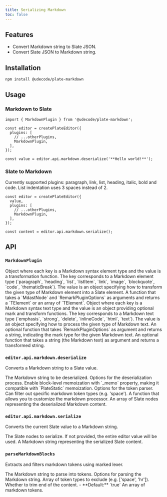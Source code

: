 ```yaml
---
title: Serializing Markdown
toc: false
---
```


<ComponentPreview name="markdown-demo" />

<PackageInfo>

## Features

- Convert Markdown string to Slate JSON.
- Convert Slate JSON to Markdown string.

</PackageInfo>

## Installation

```bash
npm install @udecode/plate-markdown
```

## Usage

### Markdown to Slate

```tsx
import { MarkdownPlugin } from '@udecode/plate-markdown';

const editor = createPlateEditor({ 
  plugins: [
    // ...otherPlugins,
    MarkdownPlugin,
  ],
});

const value = editor.api.markdown.deserialize('**Hello world!**');
```

<ComponentPreview name="markdown-to-slate-demo" />

### Slate to Markdown

Currently supported plugins: paragraph, link, list, heading, italic, bold and code.
List indentation uses 3 spaces instead of 2.

```tsx
const editor = createPlateEditor({ 
  value,
  plugins: [
    // ...otherPlugins,
    MarkdownPlugin,
  ],
});

const content = editor.api.markdown.serialize();
```

## API

### `MarkdownPlugin`

<API name="MarkdownPlugin">
<APIOptions>
  <APIItem name="elementRules" type="RemarkElementRules">
    Object where each key is a Markdown syntax element type and the value is a transformation function.
    <APISubList>
      <APISubListItem parent="elementRules" name="[key in MdastElementType]" type="RemarkElementRule">
        The key corresponds to a Markdown element type (`paragraph`, `heading`, `list`, `listItem`, `link`, `image`, `blockquote`, `code`, `thematicBreak`). The value is an object specifying how to transform the given type of Markdown element into a Slate element.
        <APISubList>
          <APISubListItem parent="RemarkElementRule" name="transform" type="(node: MdastNode, options: RemarkPluginOptions<V>) => TElement | TElement[]">
            A function that takes a `MdastNode` and `RemarkPluginOptions` as arguments and returns a `TElement` or an array of `TElement`.
          </APISubListItem>
        </APISubList>
      </APISubListItem>
    </APISubList>
  </APIItem>
  <APIItem name="textRules" type="RemarkTextRules">
    Object where each key is a Markdown syntax text type and the value is an object providing optional mark and transform functions.
    <APISubList>
      <APISubListItem parent="textRules" name="[key in MdastTextType]" type="RemarkTextRule">
        The key corresponds to a Markdown text type (`emphasis`, `strong`, `delete`, `inlineCode`, `html`, `text`). The value is an object specifying how to process the given type of Markdown text.
        <APISubList>
          <APISubListItem parent="RemarkTextRule" name="mark" type="(options: RemarkPluginOptions<V>) => string" optional>
            An optional function that takes `RemarkPluginOptions` as argument and returns a string, indicating the mark type for the given Markdown text.
          </APISubListItem>
          <APISubListItem parent="RemarkTextRule" name="transform" type="(text: string) => string" optional>
            An optional function that takes a string (the Markdown text) as argument and returns a transformed string.
          </APISubListItem>
        </APISubList>
      </APISubListItem>
    </APISubList>
  </APIItem>
</APIOptions>
</API>

### `editor.api.markdown.deserialize`

Converts a Markdown string to a Slate value.

<API name="deserialize">
<APIParameters>
  <APIItem name="markdown" type="string">
    The Markdown string to be deserialized.
  </APIItem>
  <APIItem name="options" type="DeserializeMdOptions" optional>
    Options for the deserialization process.
  </APIItem>
</APIParameters>

<APIOptions type="object">
      <APIItem name="memoize" type="boolean" optional>
        Enable block-level memoization with `_memo` property, making it compatible with `PlateStatic` memoization.
      </APIItem>
      <APIItem name="parser" type="ParseMarkdownBlocksOptions" optional>
        Options for the token parser. Can filter out specific markdown token types (e.g. 'space').
      </APIItem>
      <APIItem name="processor" type="(processor: Processor) => Processor" optional>
        A function that allows you to customize the markdown processor.
      </APIItem>
    </APIOptions>
    
<APIReturns type="Descendant[]">
    An array of Slate nodes representing the deserialized Markdown content.
</APIReturns>
</API>

### `editor.api.markdown.serialize`

Converts the current Slate value to a Markdown string.

<API name="serialize">
<APIOptions type="SerializeMarkdownOptions">
  <APIItem name="values" type="Descendant[]" optional>
    The Slate nodes to serialize. If not provided, the entire editor value will be used.
  </APIItem>
</APIOptions>

<APIReturns type="string">
  A Markdown string representing the serialized Slate content.
</APIReturns>
</API>

### `parseMarkdownBlocks`

Extracts and filters markdown tokens using marked lexer.

<API name="parseMarkdownBlocks">
<APIParameters>
  <APIItem name="markdown" type="string">
    The Markdown string to parse into tokens.
  </APIItem>
  <APIItem name="options" type="ParseMarkdownBlocksOptions" optional>
    Options for parsing the Markdown string.
  </APIItem>
</APIParameters>

<APIOptions type="ParseMarkdownBlocksOptions">
  <APIItem name="exclude" type="string[]" optional>
    Array of token types to exclude (e.g. ['space', 'hr']).
  </APIItem>
  <APIItem name="trim" type="boolean" optional>
    Whether to trim end of the content.
    - **Default:** `true`
  </APIItem>
</APIOptions>

<APIReturns type="Token[]">
  An array of markdown tokens.
</APIReturns>
</API>